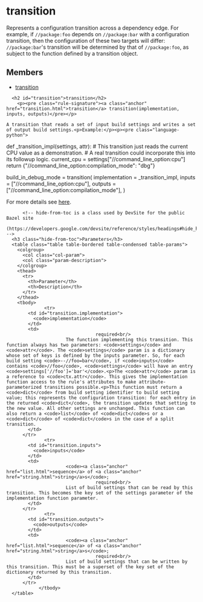 <html devsite>
<head>
  <meta name="project_path" value="/_project.yaml">
  <meta name="book_path" value="/versions/6.5.0/_book.yaml">
</head>
<body>

<h1 class="page-title" id="modules.transition">transition</h1>

<!-- {% raw %} -->

<p>Represents a configuration transition across a dependency edge. For example, if <code>//package:foo</code> depends on <code>//package:bar</code> with a configuration transition, then the configuration of these two targets will differ: <code>//package:bar</code>'s transition will be determined by that of <code>//package:foo</code>, as subject to the function defined by a transition object.

<h2>Members</h2>
<ul>
    <li>
    <a href="#transition">transition</a>
  </li>
  </ul>

      <h2 id="transition">transition</h2>
        <p><pre class="rule-signature"><a class="anchor" href="transition.html">transition</a> transition(implementation, inputs, outputs)</pre></p>

    A transition that reads a set of input build settings and writes a set of output build settings.<p>Example:</p><p><pre class="language-python">
def _transition_impl(settings, attr):
    # This transition just reads the current CPU value as a demonstration.
    # A real transition could incorporate this into its followup logic.
    current_cpu = settings["//command_line_option:cpu"]
    return {"//command_line_option:compilation_mode": "dbg"}

build_in_debug_mode = transition(
    implementation = _transition_impl,
    inputs = ["//command_line_option:cpu"],
    outputs = ["//command_line_option:compilation_mode"],
)</pre></p><p>For more details see <a href="https://bazel.build/versions/6.5.0/rules/config#user-defined-transitions">here</a>.</p>

          <!-- hide-from-toc is a class used by DevSite for the public Bazel site
      (https://developers.google.com/devsite/reference/styles/headings#hide_headings_from_the_toc) -->
      <h3 class="hide-from-toc">Parameters</h3>
      <table class="table table-bordered table-condensed table-params">
        <colgroup>
          <col class="col-param">
          <col class="param-description">
        </colgroup>
        <thead>
          <tr>
            <th>Parameter</th>
            <th>Description</th>
          </tr>
        </thead>
        <tbody>
                  <tr>
            <td id="transition.implementation">
              <code>implementation</code>
            </td>
            <td>
                                     required<br/>
                          The function implementing this transition. This function always has two parameters: <code>settings</code> and <code>attr</code>. The <code>settings</code> param is a dictionary whose set of keys is defined by the inputs parameter. So, for each build setting <code>--//foo=bar</code>, if <code>inputs</code> contains <code>//foo</code>, <code>settings</code> will have an entry <code>settings['//foo']='bar'</code>.<p>The <code>attr</code> param is a reference to <code>ctx.attr</code>. This gives the implementation function access to the rule's attributes to make attribute-parameterized transitions possible.<p>This function must return a <code>dict</code> from build setting identifier to build setting value; this represents the configuration transition: for each entry in the returned <code>dict</code>, the transition updates that setting to the new value. All other settings are unchanged. This function can also return a <code>list</code> of <code>dict</code>s or a <code>dict</code> of <code>dict</code>s in the case of a split transition.
            </td>
          </tr>
                  <tr>
            <td id="transition.inputs">
              <code>inputs</code>
            </td>
            <td>
                          <code><a class="anchor" href="list.html">sequence</a> of <a class="anchor" href="string.html">string</a>s</code>;
                                     required<br/>
                          List of build settings that can be read by this transition. This becomes the key set of the settings parameter of the implementation function parameter.
            </td>
          </tr>
                  <tr>
            <td id="transition.outputs">
              <code>outputs</code>
            </td>
            <td>
                          <code><a class="anchor" href="list.html">sequence</a> of <a class="anchor" href="string.html">string</a>s</code>;
                                     required<br/>
                          List of build settings that can be written by this transition. This must be a superset of the key set of the dictionary returned by this transition.
            </td>
          </tr>
                </tbody>
      </table>


</body>
</html>

<!-- {% endraw %} -->
